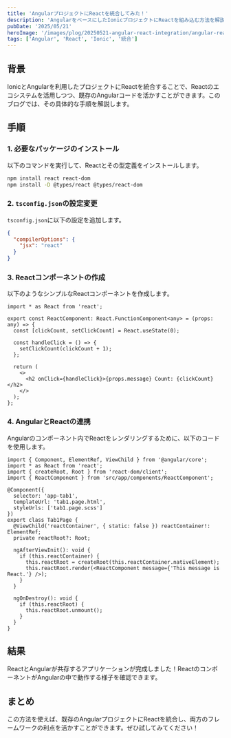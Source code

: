 ```yaml
---
title: 'AngularプロジェクトにReactを統合してみた！'
description: 'AngularをベースにしたIonicプロジェクトにReactを組み込む方法を解説します。'
pubDate: '2025/05/21'
heroImage: '/images/plog/20250521-angular-react-integration/angular-react.png'
tags: ['Angular', 'React', 'Ionic', '統合']
---
```


## 背景

IonicとAngularを利用したプロジェクトにReactを統合することで、Reactのエコシステムを活用しつつ、既存のAngularコードを活かすことができます。このブログでは、その具体的な手順を解説します。

## 手順

### 1. 必要なパッケージのインストール

以下のコマンドを実行して、Reactとその型定義をインストールします。

```bash
npm install react react-dom
npm install -D @types/react @types/react-dom
```

### 2. `tsconfig.json`の設定変更

`tsconfig.json`に以下の設定を追加します。

```json
{
  "compilerOptions": {
    "jsx": "react"
  }
}
```

### 3. Reactコンポーネントの作成

以下のようなシンプルなReactコンポーネントを作成します。

```tsx
import * as React from 'react';

export const ReactComponent: React.FunctionComponent<any> = (props: any) => {
  const [clickCount, setClickCount] = React.useState(0);

  const handleClick = () => {
    setClickCount(clickCount + 1);
  };

  return (
    <>
      <h2 onClick={handleClick}>{props.message} Count: {clickCount}</h2>
    </>
  );
};
```

### 4. AngularとReactの連携

Angularのコンポーネント内でReactをレンダリングするために、以下のコードを使用します。

```tsx
import { Component, ElementRef, ViewChild } from '@angular/core';
import * as React from 'react';
import { createRoot, Root } from 'react-dom/client';
import { ReactComponent } from 'src/app/components/ReactComponent';

@Component({
  selector: 'app-tab1',
  templateUrl: 'tab1.page.html',
  styleUrls: ['tab1.page.scss']
})
export class Tab1Page {
  @ViewChild('reactContainer', { static: false }) reactContainer!: ElementRef;
  private reactRoot?: Root;

  ngAfterViewInit(): void {
    if (this.reactContainer) {
      this.reactRoot = createRoot(this.reactContainer.nativeElement);
      this.reactRoot.render(<ReactComponent message={'This message is React.'} />);
    }
  }

  ngOnDestroy(): void {
    if (this.reactRoot) {
      this.reactRoot.unmount();
    }
  }
}
```

## 結果

ReactとAngularが共存するアプリケーションが完成しました！ReactのコンポーネントがAngularの中で動作する様子を確認できます。

## まとめ

この方法を使えば、既存のAngularプロジェクトにReactを統合し、両方のフレームワークの利点を活かすことができます。ぜひ試してみてください！
